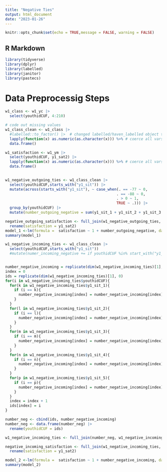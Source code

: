 ```yaml
---
title: "Negative Ties"
output: html_document
date: "2023-01-26"
---
```


```r
knitr::opts_chunk$set(echo = TRUE,message = FALSE, warning = FALSE)
```

## R Markdown


```r
library(tidyverse)
library(dplyr)
library(labelled)
library(janitor)
library(pastecs)
```

# Data Preprocessig Steps


```r
w1_class <- w1_yc |> 
  select(youthidCUF, 4:210)

# code out missing values
w1_class_clean <- w1_class |>
  #labelled::to_factor() |>  # changed labelled/haven_labelled object to factor
  lapply(function(x) as.numeric(as.character(x))) %>% # coerce all vars to be numeric
  data.frame()

w1_satisfaction <- w1_ym |> 
  select(youthidCUF, y1_sat2) |> 
  lapply(function(x) as.numeric(as.character(x))) %>% # coerce all vars to be numeric
  data.frame()
  
```

```r

w1_negative_outgoing_ties <- w1_class_clean |> 
  select(youthidCUF,starts_with("y1_sit")) |> 
  mutate(across(starts_with("y1_sit"), ~ case_when(. == -77 ~ 0,
                                                  . == -88 ~ 0,
                                                  . > 0 ~ 1,
                                                  TRUE ~ .))) |> 
  group_by(youthidCUF) |> 
  mutate(number_outgoing_negative = sum(y1_sit_1 + y1_sit_2 + y1_sit_3 + y1_sit_4 + y1_sit_5)) 

negative_outgoing_satisfaction <- full_join(w1_negative_outgoing_ties, w1_satisfaction) |> 
  rename(satisfaction = y1_sat2)
model_1 <-lm(formula =  satisfaction ~ 1 + number_outgoing_negative, data = negative_outgoing_satisfaction)
summary(model_1)

```

```r
w1_negative_incoming_ties <- w1_class_clean |> 
  select(youthidCUF,starts_with("y1_sit"))  
  #mutate(numer_incoming_negative += if youthidCUF %in% start_with("y1_sit"))


number_negative_incoming = replicate(dim(w1_negative_incoming_ties)[1], 0)
index = 0
ids = replicate(dim(w1_negative_incoming_ties)[1], 0)
for(i in w1_negative_incoming_ties$youthidCUF){
  for(k in w1_negative_incoming_ties$y1_sit_1){
    if (i == k){
      number_negative_incoming[index] = number_negative_incoming[index]+1
    }
  }
  for(l in w1_negative_incoming_ties$y1_sit_2){
    if (i == l){
      number_negative_incoming[index] = number_negative_incoming[index]+1
    }
  }
  for(m in w1_negative_incoming_ties$y1_sit_3){
    if (i == m){
      number_negative_incoming[index] = number_negative_incoming[index]+1
    }
  }
  for(n in w1_negative_incoming_ties$y1_sit_4){
    if (i == n){
      number_negative_incoming[index] = number_negative_incoming[index]+1
    }
  }
  for(p in w1_negative_incoming_ties$y1_sit_5){
    if (i == p){
      number_negative_incoming[index] = number_negative_incoming[index]+1
    }
  }
  index = index + 1
  ids[index] = i
}

number_neg <- cbind(ids, number_negative_incoming)
number_neg <- data.frame(number_neg) |> 
  rename(youthidCUF = ids)

w1_negative_incoming_ties <- full_join(number_neg, w1_negative_incoming_ties)

negative_incoming_satisfaction <- full_join(w1_negative_incoming_ties, w1_satisfaction) |> 
  rename(satisfaction = y1_sat2)

model_2 <-lm(formula =  satisfaction ~ 1 + number_negative_incoming, data = negative_incoming_satisfaction)
summary(model_2)
```

